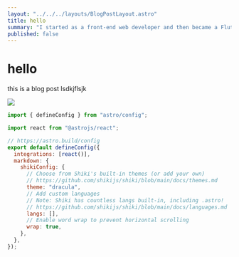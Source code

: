 ```yaml
---
layout: "../../../layouts/BlogPostLayout.astro"
title: hello
summary: "I started as a front-end web developer and then became a Flutter developer. I think there were some concepts that helped me adopt Flutter easier. There were also some new concepts that were different."
published: false
---
```



<FancyButton client:load />

# hello

this is a blog post
lsdkjflsjk

<img src={imgUrl} />

```js
import { defineConfig } from "astro/config";

import react from "@astrojs/react";

// https://astro.build/config
export default defineConfig({
  integrations: [react()],
  markdown: {
    shikiConfig: {
      // Choose from Shiki's built-in themes (or add your own)
      // https://github.com/shikijs/shiki/blob/main/docs/themes.md
      theme: "dracula",
      // Add custom languages
      // Note: Shiki has countless langs built-in, including .astro!
      // https://github.com/shikijs/shiki/blob/main/docs/languages.md
      langs: [],
      // Enable word wrap to prevent horizontal scrolling
      wrap: true,
    },
  },
});
```
